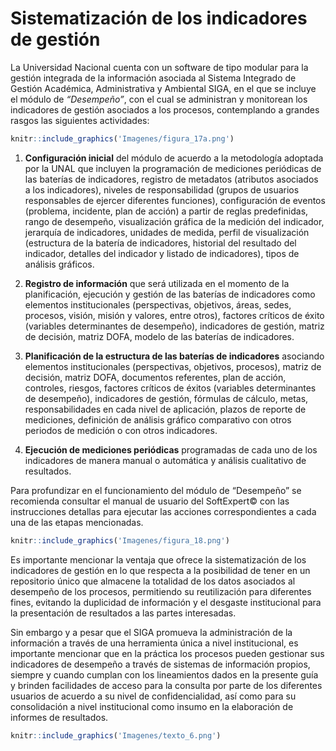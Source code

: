 # Sistematización de los indicadores de gestión

La Universidad Nacional cuenta con un software de tipo modular para la gestión integrada de la información asociada al Sistema Integrado de Gestión Académica, Administrativa y Ambiental SIGA, en el que se incluye el módulo de *“Desempeño”*, con el cual se administran y monitorean los indicadores de gestión asociados a los procesos, contemplando a grandes rasgos las siguientes actividades:

```r
knitr::include_graphics('Imagenes/figura_17a.png')
```

1.	**Configuración inicial** del módulo de acuerdo a la metodología adoptada por la UNAL que incluyen la programación de mediciones periódicas de las baterías de indicadores, registro de metadatos (atributos asociados a los indicadores), niveles de responsabilidad (grupos de usuarios responsables de ejercer diferentes funciones), configuración de eventos (problema, incidente, plan de acción) a partir de reglas predefinidas, rango de desempeño, visualización gráfica de la medición del indicador, jerarquía de indicadores, unidades de medida, perfil de visualización (estructura de la batería de indicadores, historial del resultado del indicador, detalles del indicador y listado de indicadores), tipos de análisis gráficos.

2.	**Registro de información** que será utilizada en el momento de la planificación, ejecución y gestión de las baterías de indicadores como elementos institucionales (perspectivas, objetivos, áreas, sedes, procesos, visión, misión y valores, entre otros), factores críticos de éxito (variables determinantes de desempeño), indicadores de gestión, matriz de decisión, matriz DOFA, modelo de las baterías de indicadores.

3.	**Planificación de la estructura de las baterías de indicadores** asociando elementos institucionales (perspectivas, objetivos, procesos), matriz de decisión, matriz DOFA, documentos referentes, plan de acción, controles, riesgos, factores críticos de éxitos (variables determinantes de desempeño), indicadores de gestión, fórmulas de cálculo, metas, responsabilidades en cada nivel de aplicación, plazos de reporte de mediciones, definición de análisis gráfico comparativo con otros periodos de medición o con otros indicadores.

4.	**Ejecución de mediciones periódicas** programadas de cada uno de los indicadores de manera manual o automática y análisis cualitativo de resultados.

Para profundizar en el funcionamiento del módulo de “Desempeño” se recomienda consultar el manual de usuario del SoftExpert© con las instrucciones detallas para ejecutar las acciones correspondientes a cada una de las etapas mencionadas.

```r
knitr::include_graphics('Imagenes/figura_18.png')
```

Es importante mencionar la ventaja que ofrece la sistematización de los indicadores de gestión en lo que respecta a la posibilidad de tener en un repositorio único que almacene la totalidad de los datos asociados al desempeño de los procesos, permitiendo su reutilización para diferentes fines, evitando la duplicidad de información y el desgaste institucional para la presentación de resultados a las partes interesadas.

Sin embargo y a pesar que el SIGA promueva la administración de la información a través de una herramienta única a nivel institucional, es importante mencionar que en la práctica los procesos pueden gestionar sus indicadores de desempeño a través de sistemas de información propios, siempre y cuando cumplan con los lineamientos dados en la presente guía y brinden facilidades de acceso para la consulta por parte de los diferentes usuarios de acuerdo a su nivel de confidencialidad, así como para su consolidación a nivel institucional como insumo en la elaboración de informes de resultados.

```r
knitr::include_graphics('Imagenes/texto_6.png')
```
